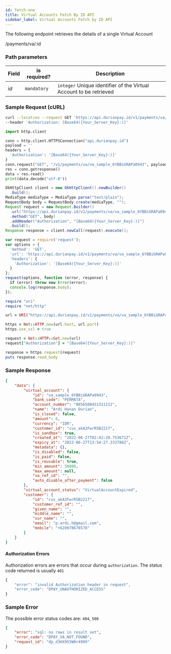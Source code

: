 ```yaml
---
id: fetch-one
title: Virtual Accounts Fetch By ID API
sidebar_label: Virtual Accounts Fetch by ID API
---
```


<div class = 'right-component'></div>

<div class = 'left-side'>



The following endpoint retrieves the details of a single Virtual Account
<url get=""><div class="ib">/payments/va/:id</div></url>

</div>

<div class = 'full-side'>

<div class = 'left-side'>

### Path parameters

| Field             | is required? | Description      |
| :---------------- | --------------- | --------------------------------------------- |
| *id*          | `mandatory`  | `integer` Unique identifier of the Virtual Account to be retrieved |

</div>

<div class = 'right-code'>

### Sample Request (cURL)

<MultiCodeBlock>

```bash
curl --location --request GET 'https://api.durianpay.id/v1/payments/va/va_sample_6YBBiGRAPa0943' \
--header 'Authorization: [Base64({Your_Server_Key}:)]'
```

```python
import http.client

conn = http.client.HTTPSConnection("api.durianpay.id")
payload = ''
headers = {
  'Authorization': '[Base64({Your_Server_Key}:)]'
}
conn.request("GET", "/v1/payments/va/va_sample_6YBBiGRAPa0943", payload, headers)
res = conn.getresponse()
data = res.read()
print(data.decode("utf-8"))
```

```java
OkHttpClient client = new OkHttpClient().newBuilder()
  .build();
MediaType mediaType = MediaType.parse("text/plain");
RequestBody body = RequestBody.create(mediaType, "");
Request request = new Request.Builder()
  .url("https://api.durianpay.id/v1/payments/va/va_sample_6YBBiGRAPa0943")
  .method("GET", body)
  .addHeader("Authorization", "[Base64({Your_Server_Key}:)]")
  .build();
Response response = client.newCall(request).execute();
```

```js
var request = require('request');
var options = {
  'method': 'GET',
  'url': 'https://api.durianpay.id/v1/payments/va/va_sample_6YBBiGRAPa0943',
  'headers': {
    'Authorization': '[Base64({Your_Server_Key}:)]'
  }
};
request(options, function (error, response) {
  if (error) throw new Error(error);
  console.log(response.body);
});

```

```ruby
require "uri"
require "net/http"

url = URI("https://api.durianpay.id/v1/payments/va/va_sample_6YBBiGRAPa0943")

https = Net::HTTP.new(url.host, url.port)
https.use_ssl = true

request = Net::HTTP::Get.new(url)
request["Authorization"] = "[Base64({Your_Server_Key}:)]"

response = https.request(request)
puts response.read_body

```


</MultiCodeBlock>

### Sample Response
```json
{
    "data": {
        "virtual_account": {
            "id": "va_sample_6YBBiGRAPa0943",
            "bank_code": "PERMATA",
            "account_number": "8856500451311212",
            "name": "Ardi Hanan Durian",
            "is_closed": false,
            "amount": 0,
            "currency": "IDR",
            "customer_id": "cus_akA2FwrR5B2217",
            "is_sandbox": true,
            "created_at": "2022-06-27T02:42:28.753671Z",
            "expiry_at": "2022-06-27T13:54:27.333786Z",
            "metadata": {},
            "is_disabled": false,
            "is_paid": false,
            "is_reusable": true,
            "min_amount": 50000,
            "max_amount": null,
            "va_ref_id": "",
            "auto_disable_after_payment": false
        },
        "virtual_account_status": "VirtualAccountExpired",
        "customer": {
            "id": "cus_akA2FwrR5B2217",
            "customer_ref_id": "",
            "given_name": "",
            "middle_name": "",
            "sur_name": "",
            "email": "p.ardi.h@gmail.com",
            "mobile": "+628978678578"
        }
    }
}
```

#### Authorization Errors

Authorization errors are errors that occur during `authorization`. The status code returned is usually `401`

```js
{
    "error": "invalid Authorization header in request",
    "error_code": "DPAY_UNAUTHORIZED_ACCESS"
}
```

### Sample Error

The possible error status codes are: `404`, `500`

```json
{
    "error": "sql: no rows in result set",
    "error_code": "DPAY_VA_NOT_FOUND",
    "request_id": "dp_d3HX9S5W0r4989"
}
```

</div>

</div>